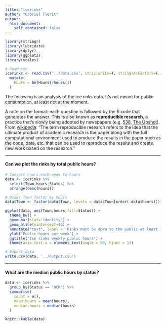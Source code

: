 ```yaml
---
title: "icerinks"
author: "Gabriel Florit"
output:
  html_document:
    self_contained: false
---
```


```r
library(stringr)
library(lubridate)
library(dplyr)
library(ggplot2)
library(scales)

# Read csv.
icerinks <- read.csv('../data.csv', strip.white=T, stringsAsFactors=F, row.names = NULL) %>%
  mutate(
    hours = hm(Hours)/hours(1)
  )
```

The following is an analysis of the ice rinks data. It's not meant for public consumption, at least not at the moment.

A note on the format: each question is followed by the R code that generates the answer. This is also known as **reproducible research**, a practice that's slowly being adopted by newspapers (e.g. [538](https://github.com/fivethirtyeight/data), [The Upshot](https://github.com/theupshot)). From [wikipedia](http://en.wikipedia.org/wiki/Reproducibility#Reproducible_research): "The term reproducible research refers to the idea that the ultimate product of academic research is the paper along with the full computational environment used to produce the results in the paper such as the code, data, etc. that can be used to reproduce the results and create new work based on the research."

***
#### Can we plot the rinks by total public hours?
```r

# Convert hours.each.week to hours
data <- icerinks %>%
  select(Town,hours,Status) %>%
  arrange(desc(hours))

# Order Town factor by hours
data$Town <- factor(data$Town, levels = data$Town[order(-data$hours)])

ggplot(data, aes(Town,hours,fill=Status)) +
  theme_bw() +
  geom_bar(stat='identity') +
  geom_hline(yintercept=16) +
  annotate("text", label = 'Rinks must be open to the public at least 16 hours per week', x = 1, y = 16.25, size = 5, hjust=0, vjust=0) +
  ylab('Public hours per week') +
  ggtitle('Ice rinks weekly public hours') +
  theme(axis.text.x = element_text(angle = 90, hjust = 1))

# Export data
write.csv(data, '../output.csv')
```

***
#### What are the median public hours by status?
```r
data <- icerinks %>%
  group_by(Status == 'DCR') %>%
  summarise(
    count = n(),
    mean.hours = mean(hours),
    median.hours = median(hours)
  )

knitr::kable(data)
```
